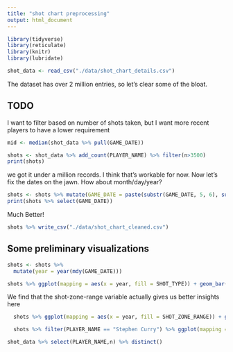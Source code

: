 ```yaml
---
title: "shot chart preprocessing"
output: html_document
---
```


```r
library(tidyverse) 
library(reticulate)
library(knitr)
library(lubridate)

shot_data <- read_csv("./data/shot_chart_details.csv")
```

The dataset has over 2 million entries, so let's clear some of the bloat.

## TODO

I want to filter based on number of shots taken, but I want more recent players to have a lower requirement
```r
mid <- median(shot_data %>% pull(GAME_DATE))

shots <- shot_data %>% add_count(PLAYER_NAME) %>% filter(n>3500)
print(shots)
```

we got it under a million records. I think that's workable for now. Now let's fix the dates on the jawn. How about month/day/year? 

```r
shots <- shots %>% mutate(GAME_DATE = paste(substr(GAME_DATE, 5, 6), substr(GAME_DATE, 7,8), substr(GAME_DATE, 1,4), sep="-"))
print(shots %>% select(GAME_DATE))
```
Much Better!

```r
shots %>% write_csv("./data/shot_chart_cleaned.csv")
```

## Some preliminary visualizations

```r
shots <- shots %>%
  mutate(year = year(mdy(GAME_DATE)))

shots %>% ggplot(mapping = aes(x = year, fill = SHOT_TYPE)) + geom_bar(position = "fill")

```
 We find that the shot-zone-range variable actually gives us better insights here 
```r
  shots %>% ggplot(mapping = aes(x = year, fill = SHOT_ZONE_RANGE)) + geom_bar(position = "fill")

  shots %>% filter(PLAYER_NAME == "Stephen Curry") %>% ggplot(mapping = aes(x = PLAYER_NAME, y=SHOT_DISTANCE)) + geom_violin(trim=FALSE)
```



```r

shot_data %>% select(PLAYER_NAME,n) %>% distinct()

```


